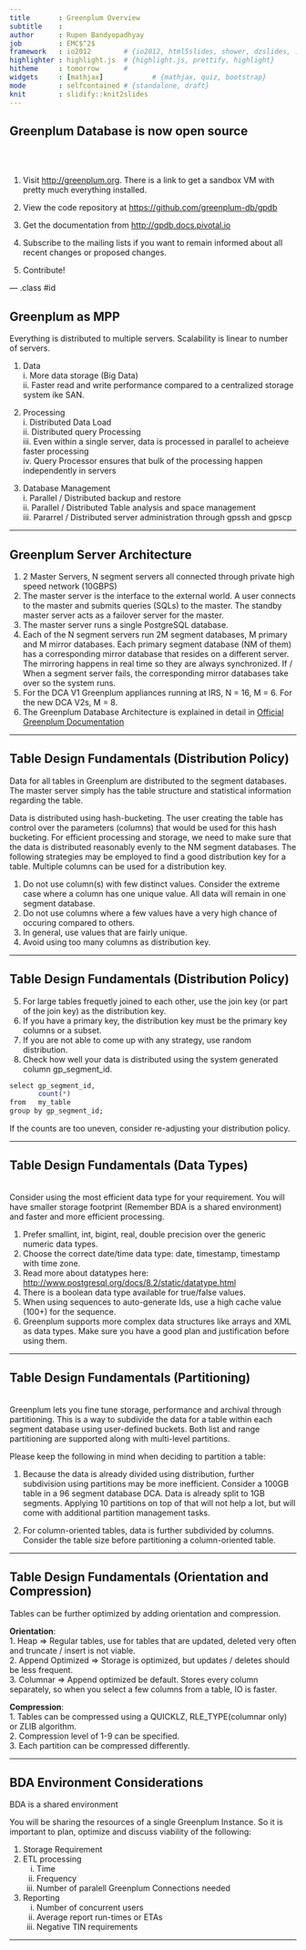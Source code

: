 ```yaml
---
title       : Greenplum Overview
subtitle    : 
author      : Rupen Bandyopadhyay
job         : EMC$^2$
framework   : io2012        # {io2012, html5slides, shower, dzslides, ...}
highlighter : highlight.js  # {highlight.js, prettify, highlight}
hitheme     : tomorrow      # 
widgets     : [mathjax]            # {mathjax, quiz, bootstrap}
mode        : selfcontained # {standalone, draft}
knit        : slidify::knit2slides
---
```


## Greenplum Database is now open source
  
<br/>
<br/>
  
1. Visit [http://greenplum.org](http://greenplum.org). There is a link to get a sandbox VM with pretty much everything installed.  

2. View the code repository at [https://github.com/greenplum-db/gpdb](https://github.com/greenplum-db/gpdb)  

3. Get the documentation from [http://gpdb.docs.pivotal.io](http://gpdb.docs.pivotal.io)  

4. Subscribe to the mailing lists if you want to remain informed about all recent changes or proposed changes.  

5. Contribute!  


--- .class #id 

## Greenplum as MPP

Everything is distributed to multiple servers. Scalability is linear to number of servers.    

  1. Data  
    i. More data storage (Big Data)  
    ii. Faster read and write performance compared to a centralized storage system ike SAN.
  
  2. Processing  
    i. Distributed Data Load   
    ii. Distributed query Processing  
    iii. Even within a single server, data is processed in parallel to acheieve faster processing  
    iv. Query Processor ensures that bulk of the processing happen independently in servers
  
  3. Database Management  
    i. Parallel / Distributed backup and restore  
    ii. Parallel / Distributed Table analysis and space management  
    iii. Pararrel / Distributed server administration through gpssh and gpscp  

--- 

## Greenplum Server Architecture

1. 2 Master Servers, N segment servers all connected through private high speed network (10GBPS)  
2. The master server is the interface to the external world. A user connects to the master and submits queries (SQLs) to the master. The standby master server acts as a failover server for the master.  
3. The master server runs a single PostgreSQL database.
4. Each of the N segment servers run 2M segment databases, M primary and M mirror databases. Each primary segment database (NM of them) has a corresponding mirror database that resides on a different server. The mirroring happens in real time so they are always synchronized. If / When a segment server fails, the corresponding mirror databases take over so the system runs.  
5. For the DCA V1 Greenplum appliances running at IRS, N = 16, M = 6. For the new DCA V2s, M = 8.  
6. The Greenplum Database Architecture is explained in detail in [Official Greenplum Documentation](http://gpdb.docs.pivotal.io/4360/admin_guide/intro/arch_overview.html)  

--- 

## Table Design Fundamentals (Distribution Policy)

Data for all tables in Greenplum are distributed to the segment databases. The master server simply has the table structure and statistical information regarding the table.  

Data is distributed using hash-bucketing. The user creating the table has control over the parameters (columns) that would be used for this hash bucketing. For efficient processing and storage, we need to make sure that the data is distributed reasonably evenly to the NM segment databases. The following strategies may be employed to find a good distribution key for a table. Multiple columns can be used for a distribution key.

1. Do not use column(s) with few distinct values. Consider the extreme case where a column has one unique value. All data will remain in one segment database.  
2. Do not use columns where a few values have a very high chance of occuring compared to others.  
3. In general, use values that are fairly unique.  
4. Avoid using too many columns as distribution key.  

---

## Table Design Fundamentals (Distribution Policy)

5. For large tables frequetly joined to each other, use the join key (or part of the join key) as the distribution key.  
6. If you have a primary key, the distribution key must be the primary key columns or a subset.
7. If you are not able to come up with any strategy, use random distribution.  
8. Check how well your data is distributed using the system generated column gp_segment_id.  

```r
select gp_segment_id,  
       count(*)  
from   my_table  
group by gp_segment_id;  
```  

If the counts are too uneven, consider re-adjusting your distribution policy.

---

## Table Design Fundamentals (Data Types)
<br/>
Consider using the most efficient data type for your requirement. You will have smaller storage footprint (Remember BDA is a shared environment) and faster and more efficient processing.

1. Prefer smallint, int, bigint, real, double precision over the generic numeric data types.  
2. Choose the correct date/time data type: date, timestamp, timestamp with time zone.  
3. Read more about datatypes here: [http://www.postgresql.org/docs/8.2/static/datatype.html](http://www.postgresql.org/docs/8.2/static/datatype.html)
4. There is a boolean data type available for true/false values.
5. When using sequences to auto-generate Ids, use a high cache value (100+) for the sequence.  
6. Greenplum supports more complex data structures like arrays and XML as data types. Make sure you have a good plan and justification before using them.  

---  

## Table Design Fundamentals (Partitioning)

<br/>
Greenplum lets you fine tune storage, performance and archival through partitioning. This is a way to subdivide the data for a table within each segment database using user-defined buckets. Both list and range partitioning are supported along with multi-level partitions.  

Please keep the following in mind when deciding to partition a table:  

1. Because the data is already divided using distribution, further subdivision using partitions may be more inefficient. Consider a 100GB table in a 96 segment database DCA. Data is already split to 1GB segments. Applying 10 partitions on top of that will not help a lot, but will come with additional partition management tasks.  

2. For column-oriented tables, data is further subdivided by columns. Consider the table size before partitioning a column-oriented table.  

---  

## Table Design Fundamentals (Orientation and Compression)

Tables can be further optimized by adding orientation and compression.

**Orientation**:  
1. Heap => Regular tables, use for tables that are updated, deleted very often and truncate / insert is not viable.  
2. Append Optimized => Storage is optimized, but updates / deletes should be less frequent.  
3. Columnar => Append optimized be default. Stores every column separately, so when you select a few columns from a table, IO is faster.  

**Compression**:  
1. Tables can be compressed using a QUICKLZ, RLE_TYPE(columnar only) or ZLIB algorithm.  
2. Compression level of 1-9 can be specified.  
3. Each partition can be compressed differently.  

---  

## BDA Environment Considerations

BDA is a shared environment

You will be sharing the resources of a single Greenplum Instance. So it is important to plan, optimize and discuss viability of the following:  

1. Storage Requirement  
2. ETL processing  
   i. Time  
   ii. Frequency  
   iii. Number of paralell Greenplum Connections needed  
3. Reporting  
   i. Number of concurrent users  
   ii. Average report run-times or ETAs  
   iii. Negative TIN requirements  
   
---

